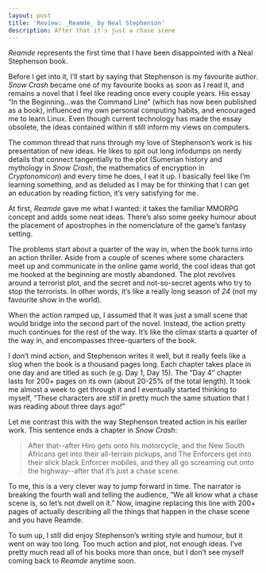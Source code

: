 ```yaml
---
layout: post
title: 'Review: _Reamde_ by Neal Stephenson'
description: After that it's just a chase scene
---
```

  
_Reamde_ represents the first time that I have been disappointed with a Neal Stephenson book.  
  
Before I get into it, I’ll start by saying that Stephenson is my favourite author. _Snow Crash_ became one of my favourite books as soon as I read it, and remains a novel that I feel like reading once every couple years. His essay “In the Beginning...was the Command Line” (which has now been published as a book), influenced my own personal computing habits, and encouraged me to learn Linux. Even though current technology has made the essay obsolete, the ideas contained within it still inform my views on computers.  
  
The common thread that runs through my love of Stephenson’s work is his presentation of new ideas. He likes to spit out long infodumps on nerdy details that connect tangentially to the plot (Sumerian history and mythology in _Snow Crash_, the mathematics of encryption in _Cryptonomicon_) and every time he does, I eat it up. I basically feel like I’m learning something, and as deluded as I may be for thinking that I can get an education by reading fiction, it’s very satisfying for me.  
  
At first, _Reamde_ gave me what I wanted: it takes the familiar MMORPG concept and adds some neat ideas. There’s also some geeky humour about the placement of apostrophes in the nomenclature of the game’s fantasy setting.  
  
The problems start about a quarter of the way in, when the book turns into an action thriller. Aside from a couple of scenes where some characters meet up and communicate in the online game world, the cool ideas that got me hooked at the beginning are mostly abandoned. The plot revolves around a terrorist plot, and the secret and not-so-secret agents who try to stop the terrorists. In other words, it’s like a really long season of _24_ (not my favourite show in the world).  
  
When the action ramped up, I assumed that it was just a small scene that would bridge into the second part of the novel. Instead, the action pretty much continues for the rest of the way. It’s like the climax starts a quarter of the way in, and encompasses three-quarters of the book.  
  
I don’t mind action, and Stephenson writes it well, but it really feels like a slog when the book is a thousand pages long. Each chapter takes place in one day and are titled as such (e.g. Day 1, Day 15). The “Day 4” chapter lasts for 200+ pages on its own (about 20-25% of the total length). It took me almost a week to get through it and I eventually started thinking to myself, “These characters are _still_ in pretty much the same situation that I was reading about three days ago!”  
  
Let me contrast this with the way Stephenson treated action in his earlier work. This sentence ends a chapter in _Snow Crash_:  
  
> After that--after Hiro gets onto his motorcycle, and the New South Africans get into their all-terrain pickups, and The Enforcers get into their slick black Enforcer mobiles, and they all go screaming out onto the highway--after that it’s just a chase scene.
  
To me, this is a very clever way to jump forward in time. The narrator is breaking the fourth wall and telling the audience, “We all know what a chase scene is, so let’s not dwell on it.” Now, imagine replacing this line with 200+ pages of actually describing all the things that happen in the chase scene and you have Reamde.  
  
To sum up, I still did enjoy Stephenson’s writing style and humour, but it went on way too long. Too much action and plot, not enough ideas. I’ve pretty much read all of his books more than once, but I don’t see myself coming back to _Reamde_ anytime soon.